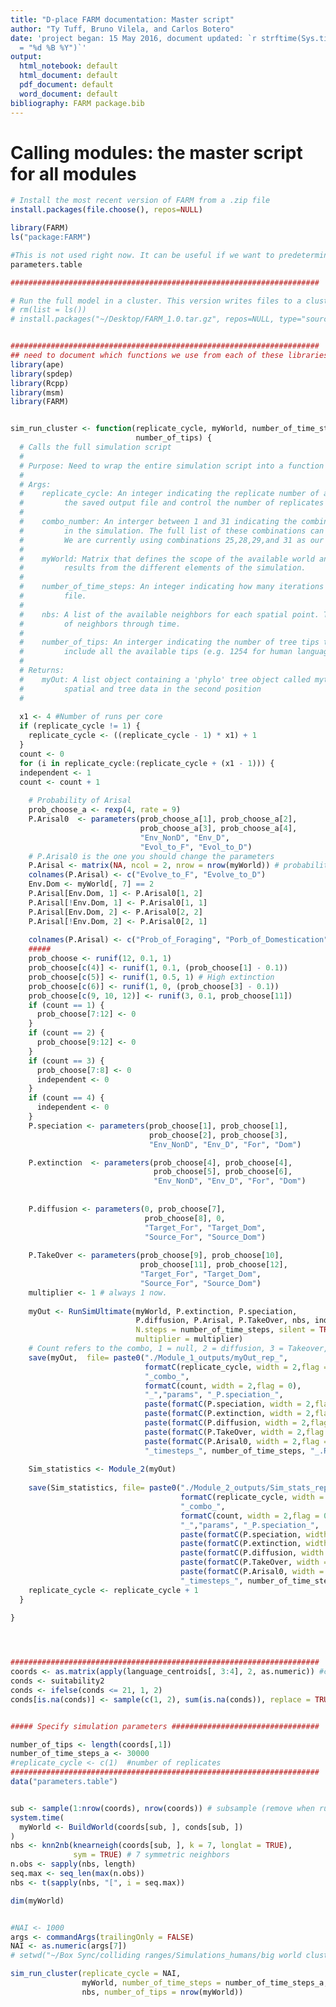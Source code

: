 ```yaml
---
title: "D-place FARM documentation: Master script"
author: "Ty Tuff, Bruno Vilela, and Carlos Botero"
date: 'project began: 15 May 2016, document updated: `r strftime(Sys.time(), format
  = "%d %B %Y")`'
output:
  html_notebook: default
  html_document: default
  pdf_document: default
  word_document: default
bibliography: FARM package.bib
---
```


# Calling modules: the master script for all modules


```r
# Install the most recent version of FARM from a .zip file
install.packages(file.choose(), repos=NULL) 
```

```r
library(FARM)
ls("package:FARM")
```


```r
#This is not used right now. It can be useful if we want to predetermine the probabilities of thinks but currently we are drawing random numbers as we go. 
parameters.table
```









```r


#####################################################################

# Run the full model in a cluster. This version writes files to a cluster output folder.
# rm(list = ls())
# install.packages("~/Desktop/FARM_1.0.tar.gz", repos=NULL, type="source")


#####################################################################
## need to document which functions we use from each of these libraries. 
library(ape)
library(spdep)
library(Rcpp)
library(msm)
library(FARM)


sim_run_cluster <- function(replicate_cycle, myWorld, number_of_time_steps, nbs,
                            number_of_tips) {
  # Calls the full simulation script 
  #	 
  # Purpose: Need to wrap the entire simulation script into a function so it can be called in parallel from a cluster call 	
  #
  # Args:
  #    replicate_cycle: An integer indicating the replicate number of a simulation. This variable is used in this function to label        
  #			the saved output file and control the number of replicates run by the cluster.
  #
  #    combo_number: An interger between 1 and 31 indicating the combinations of S, E, A, D, and T modules to be included 
  #			in the simulation. The full list of these combinations can be printed using the function combo_of_choice(28, TRUE).
  # 		We are currently using combinations 25,28,29,and 31 as our four competing models for the spread of agriculture.  
  #
  #    myWorld: Matrix that defines the scope of the available world and acts as a data hub for organizing and reporting 	  
  #			results from the different elements of the simulation. 
  #
  #    number_of_time_steps: An integer indicating how many iterations the simulation will calculated before writing the data 
  #			file. 
  #
  #    nbs: A list of the available neighbors for each spatial point. This is passed to the function for calculating the interaction 
  #			of neighbors through time. 
  #
  #    number_of_tips: An interger indicating the number of tree tips the simulation should be truncated to. The default is to 
  #			include all the available tips (e.g. 1254 for human languages). 
  #
  # Returns: 
  #    myOut: A list object containing a 'phylo' tree object called mytree in the first position and the myWorld matrix of 
  #      	spatial and tree data in the second position 
  #		
  
  x1 <- 4 #Number of runs per core
  if (replicate_cycle != 1) {
    replicate_cycle <- ((replicate_cycle - 1) * x1) + 1
  }
  count <- 0
  for (i in replicate_cycle:(replicate_cycle + (x1 - 1))) {
  independent <- 1
  count <- count + 1  
    
    # Probability of Arisal
    prob_choose_a <- rexp(4, rate = 9)
    P.Arisal0  <- parameters(prob_choose_a[1], prob_choose_a[2],
                             prob_choose_a[3], prob_choose_a[4],
                             "Env_NonD", "Env_D",
                             "Evol_to_F", "Evol_to_D")
    # P.Arisal0 is the one you should change the parameters
    P.Arisal <- matrix(NA, ncol = 2, nrow = nrow(myWorld)) # probability per cell
    colnames(P.Arisal) <- c("Evolve_to_F", "Evolve_to_D")
    Env.Dom <- myWorld[, 7] == 2
    P.Arisal[Env.Dom, 1] <- P.Arisal0[1, 2]
    P.Arisal[!Env.Dom, 1] <- P.Arisal0[1, 1]
    P.Arisal[Env.Dom, 2] <- P.Arisal0[2, 2]
    P.Arisal[!Env.Dom, 2] <- P.Arisal0[2, 1]
    
    colnames(P.Arisal) <- c("Prob_of_Foraging", "Porb_of_Domestication")
    #####
    prob_choose <- runif(12, 0.1, 1)
    prob_choose[c(4)] <- runif(1, 0.1, (prob_choose[1] - 0.1))
    prob_choose[c(5)] <- runif(1, 0.5, 1) # High extinction
    prob_choose[c(6)] <- runif(1, 0, (prob_choose[3] - 0.1))
    prob_choose[c(9, 10, 12)] <- runif(3, 0.1, prob_choose[11])
    if (count == 1) {
      prob_choose[7:12] <- 0
    }
    if (count == 2) {
      prob_choose[9:12] <- 0
    }
    if (count == 3) {
      prob_choose[7:8] <- 0
      independent <- 0
    }
    if (count == 4) {
      independent <- 0
    }
    P.speciation <- parameters(prob_choose[1], prob_choose[1],
                               prob_choose[2], prob_choose[3],
                               "Env_NonD", "Env_D", "For", "Dom")

    P.extinction  <- parameters(prob_choose[4], prob_choose[4],
                                prob_choose[5], prob_choose[6],
                                "Env_NonD", "Env_D", "For", "Dom")
    
    
    P.diffusion <- parameters(0, prob_choose[7],
                              prob_choose[8], 0,
                              "Target_For", "Target_Dom",
                              "Source_For", "Source_Dom")
    
    P.TakeOver <- parameters(prob_choose[9], prob_choose[10],
                             prob_choose[11], prob_choose[12],
                             "Target_For", "Target_Dom",
                             "Source_For", "Source_Dom")
    multiplier <- 1 # always 1 now.
    
    myOut <- RunSimUltimate(myWorld, P.extinction, P.speciation, 
                            P.diffusion, P.Arisal, P.TakeOver, nbs, independent,
                            N.steps = number_of_time_steps, silent = TRUE, 
                            multiplier = multiplier)
    # Count refers to the combo, 1 = null, 2 = diffusion, 3 = Takeover, 4 = full
    save(myOut,  file= paste0("./Module_1_outputs/myOut_rep_",
                              formatC(replicate_cycle, width = 2,flag = 0),
                              "_combo_",
                              formatC(count, width = 2,flag = 0),
                              "_","params", "_P.speciation_",
                              paste(formatC(P.speciation, width = 2,flag = 0), collapse="_"),"_P.extinction_",
                              paste(formatC(P.extinction, width = 2,flag = 0), collapse="_"), "_P.diffusion_",
                              paste(formatC(P.diffusion, width = 2,flag = 0), collapse="_"), "_P.TO_",
                              paste(formatC(P.TakeOver, width = 2,flag = 0), collapse="_"),"_P.Arisal_",
                              paste(formatC(P.Arisal0, width = 2,flag = 0), collapse="_"),
                              "_timesteps_", number_of_time_steps, "_.Rdata"))
    
    Sim_statistics <- Module_2(myOut)
    
    save(Sim_statistics, file= paste0("./Module_2_outputs/Sim_stats_rep_",
                                      formatC(replicate_cycle, width = 2,flag = 0),
                                      "_combo_",
                                      formatC(count, width = 2,flag = 0),
                                      "_","params", "_P.speciation_",
                                      paste(formatC(P.speciation, width = 2,flag = 0), collapse="_"),"_P.extinction_",
                                      paste(formatC(P.extinction, width = 2,flag = 0), collapse="_"), "_P.diffusion_",
                                      paste(formatC(P.diffusion, width = 2,flag = 0), collapse="_"), "_P.TO_",
                                      paste(formatC(P.TakeOver, width = 2,flag = 0), collapse="_"),"_P.Arisal_",
                                      paste(formatC(P.Arisal0, width = 2,flag = 0), collapse="_"),
                                      "_timesteps_", number_of_time_steps, "_.Rdata"))
    replicate_cycle <- replicate_cycle + 1
  }
  
}




#####################################################################
coords <- as.matrix(apply(language_centroids[, 3:4], 2, as.numeric)) #coords
conds <- suitability2
conds <- ifelse(conds <= 21, 1, 2)
conds[is.na(conds)] <- sample(c(1, 2), sum(is.na(conds)), replace = TRUE) 


##### Specify simulation parameters #################################

number_of_tips <- length(coords[,1])
number_of_time_steps_a <- 30000
#replicate_cycle <- c(1)  #number of replicates
#####################################################################
data("parameters.table")


sub <- sample(1:nrow(coords), nrow(coords)) # subsample (remove when running for all)
system.time(
  myWorld <- BuildWorld(coords[sub, ], conds[sub, ])
)
nbs <- knn2nb(knearneigh(coords[sub, ], k = 7, longlat = TRUE),
              sym = TRUE) # 7 symmetric neighbors
n.obs <- sapply(nbs, length)
seq.max <- seq_len(max(n.obs))
nbs <- t(sapply(nbs, "[", i = seq.max))

dim(myWorld)


#NAI <- 1000
args <- commandArgs(trailingOnly = FALSE)
NAI <- as.numeric(args[7])
# setwd("~/Box Sync/colliding ranges/Simulations_humans/big world cluster outputs")

sim_run_cluster(replicate_cycle = NAI,
                myWorld, number_of_time_steps = number_of_time_steps_a, 
                nbs, number_of_tips = nrow(myWorld))


```


